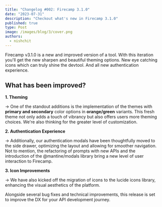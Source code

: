 ```yaml
---
title: "Changelog #002: Firecamp 3.1.0"
date: "2023-07-31"
description: "Checkout what's new in Firecamp 3.1.0"
published: true
type: Post
image: /images/blog/3/cover.png
authors:
  - nishchit
---
```


Firecamp v3.1.0 is a new and improved version of a tool. With this iteration you'll get the new sharpen and beautiful theming options. New eye catching icons which can truly shine the devtool. And all new authentication experience.

## What has been improved?
**1. Theming**

→ One of the standout additions is the implementation of the themes with **primary and secondary** color options in **orange/green** variants. This fresh theme not only adds a touch of vibrancy but also offers users more theming choices. We're also thinking for the greater level of customization.

**2. Authentication Experience**

→ Additionally, our authentication modals have been thoughtfully moved to the side drawer, optimizing the layout and allowing for smoother navigation. Not to mention, the refactoring of prompts with new APIs and the introduction of the @mantine/modals library bring a new level of user interaction to Firecamp.

**3. Icon Improvements**

→ We have also kicked off the migration of icons to the lucide icons library, enhancing the visual aesthetics of the platform. 

Alongside several bug fixes and technical improvements, this release is set to improve the DX for your API development journey.
